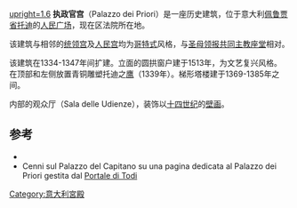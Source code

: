 {{coord|42.78170|N|12.40679|E|type:landmark_region:IT_dim:100|display=title}}
[[File:Todi008.jpg|upright=1.6]]
'''执政官宫'''（Palazzo dei Priori）是一座历史建筑，位于意大利[[佩鲁贾省|佩鲁贾省]][[托迪_(意大利城市)|托迪]]的[[人民广场_(托迪)|人民广场]]，现在区法院所在地。

该建筑与相邻的[[统领宫_(托迪)|统领宫]]及[[人民宫_(托迪)|人民宫]]均为[[哥特式|哥特式]]风格，与[[圣母领报共同主教座堂_(托迪)|圣母领报共同主教座堂]]相对。

该建筑在1334-1347年间扩建。立面的圆拱窗户建于1513年，为文艺复兴风格。在顶部和左侧放置青铜雕塑托迪之[[鹰|鹰]]（1339年）。梯形塔楼建于1369-1385年之间。

内部的观众厅（Sala delle Udienze），装饰以[[十四世纪|十四世纪]]的[[壁画|壁画]]。

==参考==
*{{cite book|author=Touring Club Italiano-La Biblioteca di Repubblica | title=L'Italia: Umbria| editor=Touring Editore | year=2004 }}
* Cenni sul Palazzo del Capitano su una pagina dedicata al Palazzo dei Priori gestita dal [http://www.comune.todi.pg.it/fap/index.php?option=content&task=view&id=242 Portale di Todi]{{dead link|date=2017年12月 |bot=InternetArchiveBot |fix-attempted=yes }}

[[Category:意大利宮殿|Category:意大利宮殿]]